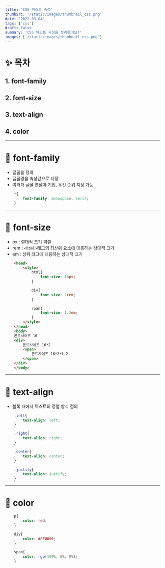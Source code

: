 ```yaml
---
title: 'CSS 텍스트 속성'
thumbSrc: '/static/images/thumbnail_css.png'
date: '2022-03-04'
tags: ['css']
draft: false
summary: 'CSS 텍스트 속성을 정리했어요!'
images: ['/static/images/thumbnail_css.png']
---
```

# ✨ 목차
## 1. font-family
## 2. font-size  
## 3. text-align
## 4. color
---   
   
# 🎈 font-family 
- 글꼴을 정의
- 글꼴명을 속성값으로 지정
- 여러개 글꼴 연달아 기입, 우선 순위 지정 가능
```css 
    *{
        font-family: monospace, serif;
    }
```

---   
# 🎈 font-size  
- px : 절대적 크기 픽셀
- rem : `<html>`태그의 최상위 요소에 대응하는 상대적 크기
- em : 상위 태그에 대응하는 상대적 크기
```html
    <head>
        <style>
            html{
                font-size: 16px;
            }

            div{
                font-size: 2rem;
            }

            span{
                font-size: 1.2em;
            }
        </style>
    </head>
    <body>
    폰트사이즈 16
    <div>
        폰트사이즈 16*2
        <span>
            폰트사이즈 16*2*1.2
        </span>
    </div>
    </body>
```

---   
# 🎈 text-align
- 블록 내에서 텍스트의 정렬 방식 정의
```css
    .left{
        text-align: left;
    }

    .right{
        text-align: right;
    }

    .center{
        text-align: center;
    }

    .justify{
        text-align: justify;
    }
```

---   
# 🎈 color 
```css
    p{
        color: red; 
    }

    div{
        color: #FF0000;
    }

    span{
        color: rgb(100%, 0%, 0%);
    }
```